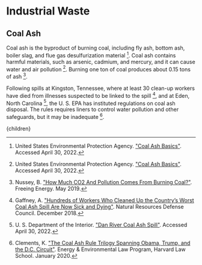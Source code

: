 


# Industrial Waste

## Coal Ash
Coal ash is the byproduct of burning coal, including fly ash, bottom ash, boiler slag, and flue gas desulfurization material [^6]. Coal ash contains harmful materials, such as arsenic, cadmium, and mercury, and it can cause water and air pollution [^6]. Burning one ton of coal produces about 0.15 tons of ash [^4].

Following spills at Kingston, Tennessee, where at least 30 clean-up workers have died from illnesses suspected to be linked to the spill [^3], and at Eden, North Carolina [^5], the U. S. EPA has instituted regulations on coal ash disposal. The rules requires liners to control water pollution and other safeguards, but it may be inadequate [^1].

<WastePricingOnCoalBurningSolution />

[^1]: Clements, K. ["The Coal Ash Rule Trilogy Spanning Obama, Trump, and the D.C. Circuit"](https://eelp.law.harvard.edu/2020/01/the-coal-ash-rule-trilogy-spanning-obama-trump-and-the-d-c-circuit/). Energy & Environmental Law Program, Harvard Law School. January 2020.

[^2]: Federal Register. ["Abandoned Mine Land Reclamation Fee"](https://www.federalregister.gov/documents/2022/01/14/2022-00513/abandoned-mine-land-reclamation-fee). National Archives, pp. 2341-2347. January 2022.

[^3]: Gaffney, A. ["Hundreds of Workers Who Cleaned Up the Country’s Worst Coal Ash Spill Are Now Sick and Dying"](https://www.nrdc.org/stories/hundreds-workers-who-cleaned-countrys-worst-coal-ash-spill-are-now-sick-and-dying). Natural Resources Defense Council. December 2018.

[^4]: Nussey, B. ["How Much CO2 And Pollution Comes From Burning Coal?"](https://www.freeingenergy.com/how-much-co2-and-other-pollutants-come-from-burning-coal/). Freeing Energy. May 2019.

[^5]: U. S. Department of the Interior. ["Dan River Coal Ash Spill"](https://www.cerc.usgs.gov/orda_docs/CaseDetails?ID=984). Accessed April 30, 2022.

[^6]: United States Environmental Protection Agency. ["Coal Ash Basics"](https://www.epa.gov/coalash/coal-ash-basics). Accessed April 30, 2022.

[^7]: Wang, L., Watanabe, T., Xu, Z. ["Monetization of External Costs Using Lifecycle Analysis—A Comparative Case Study of Coal-Fired and Biomass Power Plants in Northeast China"](https://www.mdpi.com/1996-1073/8/2/1440). Energies 8(2), pp. 1440-1467. February 2015.

[^8]: World Nuclear Association. ["Economics of Nuclear Power"](https://world-nuclear.org/information-library/economic-aspects/economics-of-nuclear-power.aspx). Accessed April 30, 2022.

  <Article 
    focusAreaUrl={focusAreaUrl} 
    hierarchy={hierarchy} 
    site={site}
  >
    {children}
  </Article>